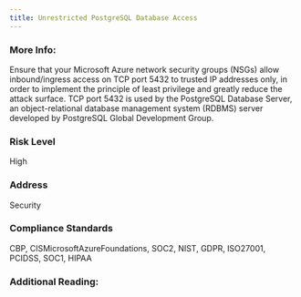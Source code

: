 ```yaml
---
title: Unrestricted PostgreSQL Database Access
---
```


### More Info:

Ensure that your Microsoft Azure network security groups (NSGs) allow inbound/ingress access on TCP port 5432 to trusted IP addresses only, in order to implement the principle of least privilege and greatly reduce the attack surface. TCP port 5432 is used by the PostgreSQL Database Server, an object-relational database management system (RDBMS) server developed by PostgreSQL Global Development Group.

### Risk Level

High

### Address

Security

### Compliance Standards

CBP, CISMicrosoftAzureFoundations, SOC2, NIST, GDPR, ISO27001, PCIDSS, SOC1, HIPAA

### Additional Reading:
